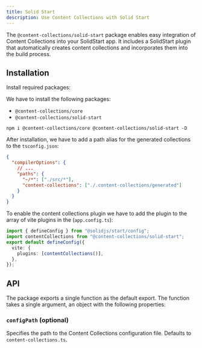 ```yaml
---
title: Solid Start
description: Use Content Collections with Solid Start
---
```


The `@content-collections/solid-start` package enables easy integration of Content Collections into your SolidStart app. It includes a SolidStart plugin that automatically creates content collections and incorporates them into the build process.

## Installation

<div className="steps">
<div className="step">

Install required packages:

We have to install the following packages:

- `@content-collections/core`
- `@content-collections/solid-start`

```package-install
npm i @content-collections/core @content-collections/solid-start -D
```

</div>
<div className="step">

After installation, we have to add a path alias for the generated collections to the `tsconfig.json`:

```json
{
  "compilerOptions": {
    // ...
    "paths": {
      "~/*": ["./src/*"],
      "content-collections": ["./.content-collections/generated"]
    }
  }
}
```

</div>
<div className="step">

To enable the content collections plugin we have to add the plugin to the array of vite plugins in the (`app.config.ts`):

```ts
import { defineConfig } from "@solidjs/start/config";
import contentCollections from "@content-collections/solid-start";
export default defineConfig({
  vite: {
    plugins: [contentCollections()],
  },
});
```

</div>
</div>

## API

The package exports a single function as the default export. The function takes a single argument, an object with the following properties:

### `configPath` (optional)

Specifies the path to the Content Collections configuration file. Defaults to `content-collections.ts`.
